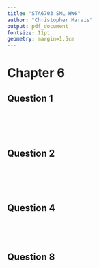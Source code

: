 ```yaml
---
title: "STA6703 SML HW6"
author: "Christopher Marais"
output: pdf_document
fontsize: 11pt
geometry: margin=1.5cm
---
```


# Chapter 6
## Question 1
```R

```

```R
```

```R
```

```R
```

```R
```

## Question 2

```R
```

```R
```

```R
```

```R
```

```R
```


## Question 4

```R
```

```R
```

```R
```

```R
```


## Question 8

```R
```

```R
```

```R
```

```R
```

```R
```